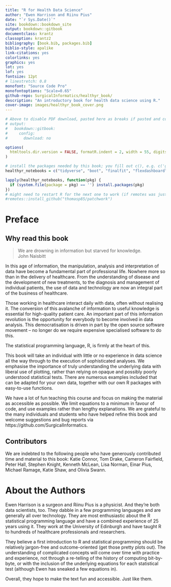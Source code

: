 ```yaml
--- 
title: "R for Health Data Science"
author: "Ewen Harrison and Riinu Pius"
date: "`r Sys.Date()`"
site: bookdown::bookdown_site
output: bookdown::gitbook
documentclass: krantz
classoption: krantz2
bibliography: [book.bib, packages.bib]
biblio-style: apalike
link-citations: yes
colorlinks: yes
graphics: yes
lot: yes
lof: yes
fontsize: 12pt
# linestretch: 0.8
monofont: "Source Code Pro"
monofontoptions: "Scale=0.65"
github-repo: SurgicalInformatics/healthyr_book/
description: "An introductory book for health data science using R."
cover-image: images/healthyr_book_cover.png
---
```


```r

# Above to disable PDF download, pasted here as breaks if pasted and commented out above:
# output:
#   bookdown::gitbook:
#     config:
#       download: no

options(
  htmltools.dir.version = FALSE, formatR.indent = 2, width = 55, digits = 4, tinytex.verbose = TRUE
)

# install the packages needed by this book; you fill out c(), e.g. c('ggplot2', 'dplyr')
healthyr_notebooks = c("tidyverse", "boot", "finalfit", "flexdashboard", "gapminder", "here", "kableExtra", "knitr", "remotes", "rmarkdown", "shiny", "survminer", "tinytex", "patchwork", "ggfortify")

lapply(healthyr_notebooks, function(pkg) {
  if (system.file(package = pkg) == '') install.packages(pkg)
})
# might need to restart R for the next one to work (if remotes was just installed)
#remotes::install_github("thomasp85/patchwork")
```

# Preface {-}

<!-- **For draft version** -->

<!-- This is the electronic version of the HealthyR book to be published by CRC Press/Chapman & Hall in November 2020. -->
<!-- The electronic version will always be freely available. -->

<!-- HealthyR resources: [healthyr.surgicalinformatics.org](https://healthyr.surgicalinformatics.org/) -->


<!-- Version 0.9.7 -->

<!-- This work is licensed under the Creative Commons Attribution-NonCommercial-NoDerivs 3.0 United States License. To view a copy of this license, visit http://creativecommons.org/licenses/by-nc-nd/3.0/us/ -->

## Why read this book {-}

> We are drowning in information but starved for knowledge.  
> John Naisbitt

In this age of information, the manipulation, analysis and interpretation of data have become a fundamental part of professional life. 
Nowhere more so than in the delivery of healthcare. 
From the understanding of disease and the development of new treatments, to the diagnosis and management of individual patients, the use of data and technology are now an integral part of the business of healthcare. 

Those working in healthcare interact daily with data, often without realising it. 
The conversion of this avalanche of information to useful knowledge is essential for high-quality patient care. 
An important part of this information revolution is the opportunity for everybody to become involved in data analysis. 
This democratisation is driven in part by the open source software movement – no longer do we require expensive specialised software to do this. 

The statistical programming language, R, is firmly at the heart of this. 

This book will take an individual with little or no experience in data science all the way through to the execution of sophisticated analyses. 
We emphasise the importance of truly understanding the underlying data with liberal use of plotting, rather than relying on opaque and possibly poorly understood statistical tests. 
There are numerous examples included that can be adapted for your own data, together with our own R packages with easy-to-use functions. 

We have a lot of fun teaching this course and focus on making the material as accessible as possible. 
We limit equations to a minimum in favour of code, and use examples rather than lengthy explanations. 
We are grateful to the many individuals and students who have helped refine this book and welcome suggestions and bug reports via https://github.com/SurgicalInformatics. 

\begin{flushright}
Ewen Harrison and Riinu Pius

Usher Institute

University of Edinburgh  
\end{flushright}


## Contributors {-}

We are indebted to the following people who have generously contributed time and material to this book: Katie Connor, Tom Drake, Cameron Fairfield, Peter Hall, Stephen Knight, Kenneth McLean, Lisa Norman, Einar Pius, Michael Ramage, Katie Shaw, and Olivia Swann.


# About the Authors {-}

Ewen Harrison is a surgeon and Riinu Pius is a physicist.
And they're both data scientists, too. 
They dabble in a few programming languages and are generally all over technology. 
They are most enthusiastic about the R statistical programming language and have a combined experience of 25 years using it.
They work at the University of Edinburgh and have taught R to hundreds of healthcare professionals and researchers.

They believe a first introduction to R and statistical programming should be relatively jargon-free and outcome-oriented (get those pretty plots out). 
The understanding of complicated concepts will come over time with practice and experience, not through a re-telling of the history of computing bit-by-byte, or with the inclusion of the underlying equations for each statistical test (although Ewen has sneaked a few equations in).

Overall, they hope to make the text fun and accessible. 
Just like them. 

\mainmatter
